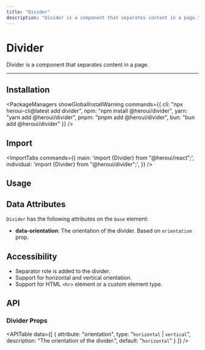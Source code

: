 ```yaml
---
title: "Divider"
description: "Divider is a component that separates content in a page."
---
```



# Divider

Divider is a component that separates content in a page.

<ComponentLinks component="divider" reactAriaHook="useSeparator" rscCompatible />

---

<CarbonAd/>

## Installation

<PackageManagers
  showGlobalInstallWarning
  commands={{
    cli: "npx heroui-cli@latest add divider",
    npm: "npm install @heroui/divider",
    yarn: "yarn add @heroui/divider",
    pnpm: "pnpm add @heroui/divider",
    bun: "bun add @heroui/divider"
  }}
/>


## Import

<ImportTabs
  commands={{
    main: 'import {Divider} from "@heroui/react";',
    individual: 'import {Divider} from "@heroui/divider";',
  }}
/>

## Usage

<CodeDemo title="Usage" files={dividerContent.usage} />

<Spacer y={4}/>  

## Data Attributes

`Divider` has the following attributes on the `base` element:

- **data-orientation**:
  The orientation of the divider. Based on `orientation` prop.

<Spacer y={4}/>  

## Accessibility

- Separator role is added to the divider.
- Support for horizontal and vertical orientation.
- Support for HTML `<hr>` element or a custom element type.

<Spacer y={4}/>  

## API

### Divider Props

<APITable
  data={[
    {
      attribute: "orientation",
      type: "`horizontal` | `vertical`",
      description: "The orientation of the divider.",
      default: "`horizontal`"
    }
  ]}
/>
